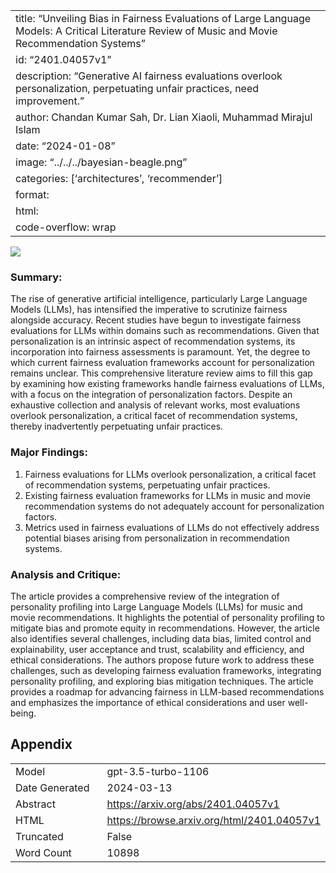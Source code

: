
---
title: "Unveiling Bias in Fairness Evaluations of Large Language Models: A Critical Literature Review of Music and Movie Recommendation Systems"
id: "2401.04057v1"
description: "Generative AI fairness evaluations overlook personalization, perpetuating unfair practices, need improvement."
author: Chandan Kumar Sah, Dr. Lian Xiaoli, Muhammad Mirajul Islam
date: "2024-01-08"
image: "../../../bayesian-beagle.png"
categories: ['architectures', 'recommender']
format:
  html:
    code-overflow: wrap
---

![](../../../bayesian-beagle.png)

### Summary:
The rise of generative artificial intelligence, particularly Large Language Models (LLMs), has intensified the imperative to scrutinize fairness alongside accuracy. Recent studies have begun to investigate fairness evaluations for LLMs within domains such as recommendations. Given that personalization is an intrinsic aspect of recommendation systems, its incorporation into fairness assessments is paramount. Yet, the degree to which current fairness evaluation frameworks account for personalization remains unclear. This comprehensive literature review aims to fill this gap by examining how existing frameworks handle fairness evaluations of LLMs, with a focus on the integration of personalization factors. Despite an exhaustive collection and analysis of relevant works, most evaluations overlook personalization, a critical facet of recommendation systems, thereby inadvertently perpetuating unfair practices. 

### Major Findings:
1. Fairness evaluations for LLMs overlook personalization, a critical facet of recommendation systems, perpetuating unfair practices.
2. Existing fairness evaluation frameworks for LLMs in music and movie recommendation systems do not adequately account for personalization factors.
3. Metrics used in fairness evaluations of LLMs do not effectively address potential biases arising from personalization in recommendation systems.

### Analysis and Critique:
The article provides a comprehensive review of the integration of personality profiling into Large Language Models (LLMs) for music and movie recommendations. It highlights the potential of personality profiling to mitigate bias and promote equity in recommendations. However, the article also identifies several challenges, including data bias, limited control and explainability, user acceptance and trust, scalability and efficiency, and ethical considerations. The authors propose future work to address these challenges, such as developing fairness evaluation frameworks, integrating personality profiling, and exploring bias mitigation techniques. The article provides a roadmap for advancing fairness in LLM-based recommendations and emphasizes the importance of ethical considerations and user well-being.

## Appendix

|          |          |
|----------|----------|
| Model     | gpt-3.5-turbo-1106       |
| Date Generated     | 2024-03-13       |
| Abstract | [https://arxiv.org/abs/2401.04057v1](https://arxiv.org/abs/2401.04057v1)        |
| HTML     | [https://browse.arxiv.org/html/2401.04057v1](https://browse.arxiv.org/html/2401.04057v1)       |
| Truncated       | False       |
| Word Count       | 10898       |